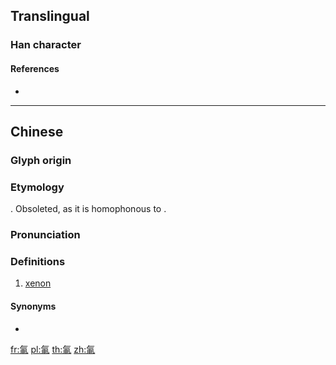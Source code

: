{{also|氙}}
==Translingual==

===Han character===
{{Han char|rn=84|rad=气|as=05|sn=9|four=80517|canj=ONLWL|ids=⿹气申}}

====References====
* {{Han ref|kx=0599.111|hdz=32011.030|uh=6C20|ud=27680|bh=CF6B|bd=53099}}

----

==Chinese==
{{zh-forms}}

===Glyph origin===
{{Han compound|气|c1=s|t1=gas|申|c2=p|ls=psc}}

===Etymology===
{{bor|zh|en|xenon|'''xen'''on}}. Obsoleted, as it is homophonous to {{zh-l|砷|arsenic}}.

===Pronunciation===
{{zh-pron
|m=shēn
|c=san1
|cat=n
}}

===Definitions===
{{zh-hanzi}}

# {{lb|zh|chemistry|obsolete}} [[xenon]]

====Synonyms====
* {{zh-l|氙}}

{{zh-cat|Chemical elements}}

[[fr:氠]]
[[pl:氠]]
[[th:氠]]
[[zh:氠]]